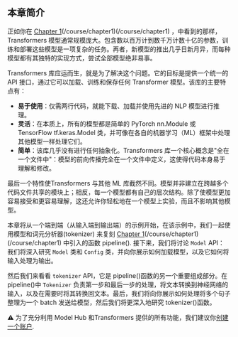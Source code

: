 ## 本章简介 



正如你在 [Chapter 1](/course/chapter1)(/course/chapter1)(/course/chapter1) ，中看到的那样，Transformers 模型通常规模庞大。包含数以百万计到数千万计数十亿的参数，训练和部署这些模型是一项复杂的任务。再者，新模型的推出几乎日新月异，而每种模型都有其独特的实现方式，尝试全部模型绝非易事。

Transformers 库应运而生，就是为了解决这个问题。它的目标是提供一个统一的 API 接口，通过它可以加载、训练和保存任何 Transformer 模型。该库的主要特点有：
- **易于使用**：仅需两行代码，就能下载、加载并使用先进的 NLP 模型进行推理。
- **灵活**：在本质上，所有的模型都是简单的 PyTorch nn.Module 或 TensorFlow tf.keras.Model 类，并可像在各自的机器学习（ML）框架中处理其他模型一样处理它们。
- **简单**：该库几乎没有进行任何抽象化。Transformers 库一个核心概念是"全在一个文件中"：模型的前向传播完全在一个文件中定义，这使得代码本身易于理解和修改。

最后一个特性使Transformers 与其他 ML 库截然不同。模型并非建立在跨越多个代码文件共享的模块上；相反，每一个模型都有自己的层次结构。除了使模型更加容易接受和更容易理解，这还允许你轻松地在一个模型上实验，而且不影响其他模型。

本章将从一个端到端（从输入端到输出端）的示例开始，在该示例中，我们一起使用模型和词元分析器(tokenizer) 来复刻 [Chapter 1](/course/chapter1)(/course/chapter1)(/course/chapter1) 中引入的函数 pipeline(). 接下来，我们将讨论 `Model` API：我们将深入研究 `Model` 类和 `Config` 类，并向你展示如何加载模型，以及它如何将输入处理为输出。

然后我们来看看 `tokenizer` API，它是 pipeline()函数的另一个重要组成部分。在 pipeline()中 `Tokenizer` 负责第一步和最后一步的处理，将文本转换到神经网络的输入，以及在需要时将其转换回文本。最后，我们将向你展示如何处理将多个句子整理为一个 batch 发送给模型，然后我们将更深入地研究 tokenizer()函数。

<div custom-style="Tip-yellow">

⚠️ 为了充分利用 Model Hub 和Transformers 提供的所有功能，我们建议你<a href="https://huggingface.co/join">创建一个账户</a>.
</div>